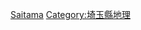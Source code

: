 {{Template:Category:都道府縣|的郡|top=日本的郡|}}

[[Category:日本的郡|Saitama]]
[[Category:埼玉縣地理|Category:埼玉縣地理]]